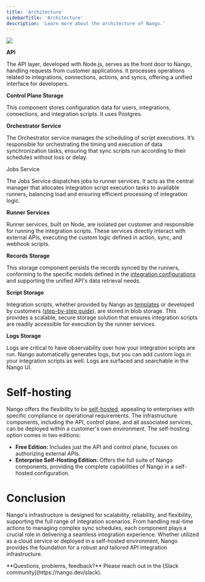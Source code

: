 ```yaml
---
title: 'Architecture'
sidebarTitle: 'Architecture'
description: 'Learn more about the architecture of Nango.'
---
```


<Frame>
  <img src="/images/architecture.png" />
</Frame>

**API**

The API layer, developed with Node.js, serves as the front door to Nango, handling requests from customer applications. It processes operations related to integrations, connections, actions, and syncs, offering a unified interface for developers.

**Control Plane Storage**

This component stores configuration data for users, integrations, connections, and integration scripts. It uses Postgres.

**Orchestrator Service**

The Orchestrator service manages the scheduling of script executions. It’s responsible for orchestrating the timing and execution of data synchronization tasks, ensuring that sync scripts run according to their schedules without loss or delay.

Jobs Service

The Jobs Service dispatches jobs to runner services. It acts as the central manager that allocates integration script execution tasks to available runners, balancing load and ensuring efficient processing of integration logic.

**Runner Services**

Runner services, built on Node, are isolated per customer and responsible for running the integration scripts. These services directly interact with external APIs, executing the custom logic defined in action, sync, and webhook scripts. 

**Records Storage**

This storage component persists the records synced by the runners, conforming to the specific models defined in the [integration configurations](/understand/concepts/scripts#integration-configuration) and supporting the unified API's data retrieval needs.

**Script Storage**

Integration scripts, whether provided by Nango as [templates](/understand/concepts/templates) or developed by customers ([step-by-step guide](/customize/guides/create-a-custom-integration)), are stored in blob storage. This provides a scalable, secure storage solution that ensures integration scripts are readily accessible for execution by the runner services.

**Logs Storage**

Logs are critical to have observability over how your integration scripts are run. Nango automatically generates logs, but you can add custom logs in your integration scripts as well. Logs are surfaced and searchable in the Nango UI. 

# Self-hosting

Nango offers the flexibility to be [self-hosted](/host/cloud), appealing to enterprises with specific compliance or operational requirements. The infrastructure components, including the API, control plane, and all associated services, can be deployed within a customer's own environment. The self-hosting option comes in two editions:

- **Free Edition:** Includes just the API and control plane, focuses on authorizing external APIs.
- **Enterprise Self-Hosting Edition:** Offers the full suite of Nango components, providing the complete capabilities of Nango in a self-hosted configuration.

# Conclusion

Nango's infrastructure is designed for scalability, reliability, and flexibility, supporting the full range of integration scenarios. From handling real-time actions to managing complex sync schedules, each component plays a crucial role in delivering a seamless integration experience. Whether utilized as a cloud service or deployed in a self-hosted environment, Nango provides the foundation for a robust and tailored API integration infrastructure.

<Tip>
**Questions, problems, feedback?** Please reach out in the [Slack community](https://nango.dev/slack).
</Tip>